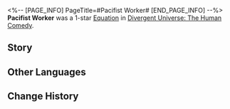 <%-- [PAGE_INFO]
PageTitle=#Pacifist Worker#
[END_PAGE_INFO] --%>
{{Removed|Equation}}
{{Equation Infobox
|period   = The Human Comedy
|rarity   = 1
|path1    = Propagation*3
|path2    = Nihility*2
|effect   = Every time characters consume Skill Points or have Skill Points overflow, there is a {{Color|h|150%}} base chance to inflict a random debuff on random enemy targets, lasting for {{Color|h|2}} turn(s). The random debuffs include: Decrease DMG dealt by {{Color|h|15%}}, decrease Effect RES by {{Color|h|20%}}, or decrease Effect Hit Rate by {{Color|h|30%}}.
|mentions = 
}}
'''Pacifist Worker''' was a 1-star [[Divergent Universe: The Human Comedy/Equations|Equation]] in [[Divergent Universe: The Human Comedy]].

==Story==
{{Description|One mistake, a mutation over countless transfers of genetic information, has allowed the Sting within its egg case to obtain what is, in a sense, a perfect body. You secrete mucus, anchor your body to the reef, and casually filter the sand in the waters around you. As the sunlight penetrates the water's surface, it activates your dormant cells and they provide your body with endless energy. You are left with no need for nutrition and no need to move.<br /><br />Your offspring litter the ocean floor, but they pose no harm to the ecology. A passing jawfish gouges up a nearby shell in its teeth, but you remain unmoved, only casually enjoying the positivity offered by a completely self-sustaining existence. An armored mollusk nibbles half of your body away, but you remain unmoved. Your body will grow back slowly, and all you need to do is enjoy the sunshine.}}
<!--
==Gameplay Notes==
* 
-->
==Other Languages==
{{Other Languages
|en   = Pacifist Worker
|zhs  = 无争蠧役
|zht  = 無爭蠧役
|ja   = {{Rubi|平和|へいわ}}を{{Rubi|望|のぞ}}む{{Rubi|虫卒|ちゅうそつ}}
|ko   = 평화주의 곤충 병사
|es   = Obrero pacifista
|fr   = Employé pacifiste
|ru   = Мирный работник
|th   = แมลงรักสงบ
|vi   = Kẻ Phục Dịch Không Tranh Đoạt
|de   = Drohne des Friedens
|id   = Pacifist Worker
|pt   = Trabalhador Pacifista
}}

==Change History==
{{Change History|2.5}}